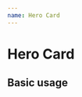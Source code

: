 ```yaml
---
name: Hero Card
---
```



# Hero Card

## Basic usage
<Playground>
  <HeroCard name="John McCray" description="He throws cards" imgUrl="<url>" attributes={{
    strength: 20,
    intelligence: 50,
    agility: 30,
    speed: 68,
    stamina: 99
  }}/>
</Playground>
